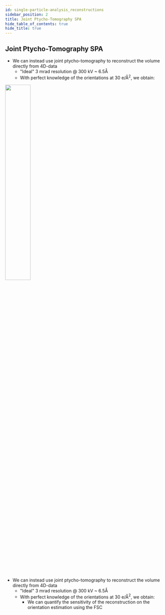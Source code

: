 ```yaml
---
id: single-particle-analysis_reconstructions
sidebar_position: 2
title: Joint Ptycho-Tomography SPA
hide_table_of_contents: true
hide_title: true
---
```




<OutlineImageLight width="240px" height="60px" className="outline-header"/>

## Joint Ptycho-Tomography SPA

<Tabs>

<TabItem value="ideal-recon" label="Perfect Orientation Reconstruction" default>

- We can instead use joint ptycho-tomography to reconstruct the volume directly from 4D-data
  - "Ideal" 3 mrad resolution @ 300 kV ~ 6.5Å
  - With perfect knowledge of the orientations at 30 e/Å$^2$, we obtain:

<img src={T20SAnimation} width="40%" height="auto"/>

</TabItem>

<TabItem value="uncertainty-quantification" label="Estimated Orientation Error">

- We can instead use joint ptycho-tomography to reconstruct the volume directly from 4D-data
  - "Ideal" 3 mrad resolution @ 300 kV ~ 6.5Å
  - With perfect knowledge of the orientations at 30 e/Å$^2$, we obtain:
    - We can quantify the sensitivity of the reconstruction on the orientation estimation using the FSC

<T20SUncertainty width="65%" height="100%"/>

</TabItem>
 
</Tabs>


